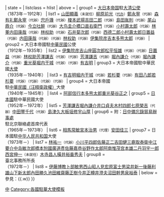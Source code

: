 {{Navbox
| name = 日本駐華大使
| title = [[日本驻华大使列表|日本駐華大使]]{{#if:{{{1|}}}|（{{{1|}}}）|}}
| state = {{{state|autocollapse}}}
| listclass = hlist
| above =
| group1 = [[大日本帝国]]駐[[清朝|大清]][[特命全權公使|公使]]<br/>（1873年－1912年）
| list1 = [[山田顯義]]<small>（未就任）</small>{{to}}[[柳原前光]]<small>（[[代办]]）</small>{{to}}[[鄭永寧]]<small>（代辦）</small>{{to}}[[森有礼]]{{to}}[[鄭永寧]]<small>（代辦）</small>{{to}}[[宍戶璣]]{{to}}{{link-ja|田邊太一|田辺太一}}<small>（代辦）</small>{{to}}[[榎本武揚]]{{to}}[[吉田二郎]]<small>（代辦）</small>{{to}}[[島田胤則]]<small>（代辦）</small>{{to}}{{link-ja|鹽田三郎|塩田三郎}}{{to}}[[尾山鼎介]]<small>（代辦）</small>{{to}}[[今立吐醉]]<small>（代辦）</small>{{to}}[[大鸟圭介]]{{to}}[[橋口直右衛門]]<small>（代辦）</small>{{to}}[[小村壽太郎]]<small>（代辦）</small>{{to}}[[林董]]{{to}}[[内田康哉]]<small>（代辦）</small>{{to}}{{link-ja|矢野文雄|矢野龍渓}}{{to}}[[林权助]]<small>（代辦）</small>{{to}}[[石井菊次郎]]<small>（代辦）</small>{{to}}[[西德二郎]]{{to}}[[小村壽太郎]]{{to}}[[日置益]]<small>（代辦）</small>{{to}}[[内田康哉]]{{to}}{{link-ja|松井慶四郎|松井慶四郎}}<small>（代辦）</small>{{to}}{{link-ja|阿部守太郎|阿部守太郎}}<small>（代辦）</small>{{to}}[[林权助]]{{to}}{{link-ja|阿部守太郎|阿部守太郎}}<small>（代辦）</small>{{to}}[[伊集院彦吉]]{{to}}[[本多熊太郎]]<small>（代辦）</small>
| group2 = 大日本帝國駐[[中華民國]]公使<br/>（1912年－1935年）
| list2 = [[伊集院彦吉]]{{to}}[[山座圓次郎]]{{to}}[[松平恒雄]]<small>（代辦）</small>{{to}}{{link-ja|小幡酉吉|小幡酉吉}}<small>（代辦）</small>{{to}}[[日置益]]{{to}}{{link-ja|小幡酉吉|小幡酉吉}}<small>（代辦）</small>{{to}}[[林权助]]{{to}}[[芳澤謙吉]]<small>（代辦）</small>{{to}}{{link-ja|小幡酉吉|小幡酉吉}}{{to}}{{link-ja|吉田伊三郎|吉田伊三郎}}<small>（代辦）</small>{{to}}[[芳澤謙吉]]{{to}}{{link-ja|堀義貴 (外交官)|堀義貴 (外交官)|堀義貴}}<small>（代辦）</small>{{to}}[[堀內謙介]]<small>（代辦）</small>{{to}}{{link-ja|佐分利貞男|佐分利貞男}}{{to}}[[堀內謙介]]<small>（代辦）</small>{{to}}[[重光葵]]{{to}}[[堀内干城]]<small>（代辦）</small>{{to}}{{link-ja|矢野真|矢野眞}}<small>（代辦）</small>{{to}}[[有吉明]]
| group3 = 大日本帝國駐中華民國[[特命全權大使|大使]]<br/>（1935年－1940年）
| list3 = [[有吉明]]{{to}}[[堀内干城]]<small>（代辦）</small>{{to}}[[若杉要]]<small>（代辦）</small>{{to}}[[有田八郎]]{{to}}[[若杉要]]<small>（代辦）</small>{{to}}{{link-ja|川越茂|川越茂}}{{to}}{{link-ja|日高信六郎|日高信六郎}}<small>（代辦）</small>{{to}}{{link-ja|森島守人|森島守人}}<small>（代辦）</small>{{to}}{{link-ja|藤井啟之助|藤井啓之助}}<small>（代辦）</small>
| group4 = 大日本帝國<br/>駐[[汪精卫政权|中華民國（汪精衛政權）]]大使<br/>（1940年－1945年）
| list4 = [[阿部信行]]{{to}}[[本多熊太郎]]{{to}}[[重光葵]]{{to}}[[谷正之]]
| group5 = [[日本|日本國]]駐中華民國大使<br/>（1952年－1972年）
| list5 = [[芳澤謙吉]]{{to}}[[堀內謙介]]{{to}}[[井口貞夫]]{{to}}[[木村四郎七]]{{to}}[[原榮吉]]<small>（代辦）</small>{{to}}[[中田豐千代]]<small>（代辦）</small>{{to}}[[島津久大]]{{to}}[[板垣修]]{{to}}[[宇山厚]]
| group6 = 附：[[中日備忘錄貿易辦事處|日中備忘錄貿易辦事處]]<br/>駐北京聯絡處首席代表<br/>（1965年－1973年）
| list6 = [[相馬常敏]]{{to}}[[宮本治男]]<small>（代理）</small>{{to}}[[安田佳三]]
| group7 = 日本國駐[[中华人民共和国]]大使<br/>（1973年－）
| list7 = [[林祐一]]<small>（代辦）</small>{{to}}[[小川平四郎]]{{to}}[[佐藤正二]]{{to}}[[吉田健三]]{{to}}[[鹿取泰衛]]{{to}}[[中江要介]]{{to}}[[中岛敏次郎]]{{to}}[[橋本恕]]{{to}}[[國廣道彥]]{{to}}[[佐藤嘉恭]]{{to}}[[谷野作太郎]]{{to}}[[阿南惟茂]]{{to}}[[宫本雄二]]{{to}}[[丹羽宇一郎]]{{to}}[[西宮伸一]]<small>（未就任）</small>{{to}}[[木寺昌人]]{{to}}[[橫井裕]]{{to}}[[垂秀夫]]
| group8 = {{nowrap|附：[[日本台灣交流協會|交流協會／日本臺灣交流協會]]}}<br/>臺北事務所所長<br/>（1972年－）
| list8 = [[伊藤博教]]{{to}}[[卜部敏男]]{{to}}[[西山昭]]{{to}}[[人見宏]]{{to}}[[原富士男]]{{to}}[[梁井新一]]{{to}}[[後藤利雄]]{{to}}[[山下新太郎]]{{to}}[[內田勝久]]{{to}}[[池田維]]{{to}}[[齋藤正樹]]{{to}}[[今井正 (外交官)|今井正]]{{to}}[[樽井澄夫]]{{to}}[[沼田幹男]]{{to}}[[泉裕泰]]
| below = 參見：{{tl|日本駐外大使}}{{.w}}{{tl|驻华大使}}
}}<noinclude>
{{collapsible option}}
[[Category:日本驻华大使| ]]
[[Category:日本駐外大使模板|中]]
[[Category:各國駐華大使模板]]
</noinclude>